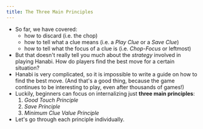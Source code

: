 ```yaml
---
title: The Three Main Principles
---
```



<BeginnersGuideProgress id="three-main-principles" />

- So far, we have covered:
  - how to discard (i.e. the chop)
  - how to tell what a clue means (i.e. a _Play Clue_ or a _Save Clue_)
  - how to tell what the focus of a clue is (i.e. _Chop-Focus_ or leftmost)
- But that doesn't really tell you much about the _strategy_ involved in playing Hanabi. How do players find the best move for a certain situation?
- Hanabi is very complicated, so it is impossible to write a guide on how to find the best move. (And that's a good thing, because the game continues to be interesting to play, even after thousands of games!)
- Luckily, beginners can focus on internalizing just **three main principles**:
  1. _Good Touch Principle_
  1. _Save Principle_
  1. _Minimum Clue Value Principle_
- Let's go through each principle individually.
